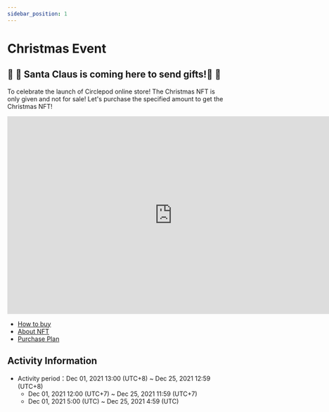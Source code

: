 ```yaml
---
sidebar_position: 1
---
```


# Christmas Event

## 🎅 🤶  Santa Claus is coming here to send gifts!🤶 🎅

To celebrate the launch of Circlepod online store! The Christmas NFT is only given and not for sale! Let's purchase the specified amount to get the Christmas NFT!

<iframe width="750" height="450" src="https://www.youtube.com/embed/cWQz2V-oeAM" title="YouTube video player" frameborder="0" allow="accelerometer; autoplay; clipboard-write; encrypted-media; gyroscope; picture-in-picture" allowfullscreen></iframe>


- [How to buy](/docs/community-event/christmas/how-to-buy)
- [About NFT](/docs/community-event/christmas/nft)
- [Purchase Plan](/docs/community-event/christmas/purchase)


## Activity Information

- Activity period：Dec 01, 2021 13:00 (UTC+8) ~ Dec 25, 2021 12:59 (UTC+8)
    - Dec 01, 2021 12:00 (UTC+7) ~ Dec 25, 2021 11:59 (UTC+7)
    - Dec 01, 2021 5:00 (UTC) ~ Dec 25, 2021 4:59 (UTC)

